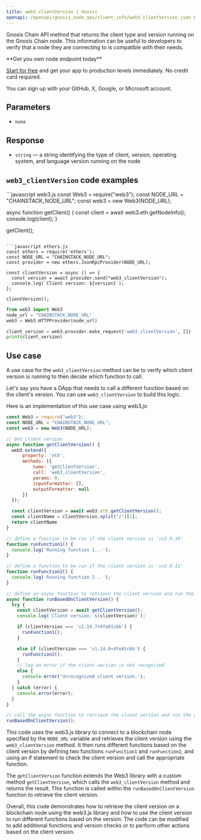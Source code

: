 ---
title: web3_clientVersion | Gnosis
openapi: /openapi/gnosis_node_api/client_info/web3_clientVersion.json POST /512e720763b369ed620657f84d38d2af
---

Gnosis Chain API method that returns the client type and version running on the Gnosis Chain node. This information can be useful to developers to verify that a node they are connecting to is compatible with their needs.

<Check>
**Get you own node endpoint today**

[Start for free](https://console.chainstack.com/) and get your app to production levels immediately. No credit card required.

You can sign up with your GitHub, X, Google, or Microsoft account.
</Check>


## Parameters

* `none`

## Response

* `string` — a string identifying the type of client, version, operating system, and language version running on the node

## `web3_clientVersion` code examples

<CodeGroup>
```javascript web3.js
const Web3 = require("web3");
const NODE_URL = "CHAINSTACK_NODE_URL";
const web3 = new Web3(NODE_URL);

async function getClient() {
  const client = await web3.eth.getNodeInfo();
  console.log(client);
}

getClient();
```

```javascript ethers.js
const ethers = require('ethers');
const NODE_URL = "CHAINSTACK_NODE_URL";
const provider = new ethers.JsonRpcProvider(NODE_URL);

const clientVersion = async () => {
  const version = await provider.send("web3_clientVersion");
  console.log(`Client version: ${version}`);
};

clientVersion();
```

```python web3.py
from web3 import Web3  
node_url = "CHAINSTACK_NODE_URL"
web3 = Web3.HTTPProvider(node_url)

client_version = web3.provider.make_request('web3_clientVersion', [])
print(client_version)
```
</CodeGroup>


## Use case

A use case for the `web3_clientVersion` method can be to verify which client version is running to then decide which function to call.

Let's say you have a DApp that needs to call a different function based on the client's version. You can use `web3_clientVersion` to build this logic.

Here is an implementation of this use case using web3.js:

```javascript index.js
const Web3 = require("web3");
const NODE_URL = "CHAINSTACK_NODE_URL";
const web3 = new Web3(NODE_URL);

// Get client version
async function getClientVersion() {
  web3.extend({
      property: 'eth',
      methods: [{
          name: 'getClientVersion',
          call: 'web3_clientVersion',
          params: 0,
          inputFormatter: [],
          outputFormatter: null
      }]
  });

  const clientVersion = await web3.eth.getClientVersion();
  const clientName = clientVersion.split('/')[1];
  return clientName
}

// define a function to be run if the client version is 'vv2.0.10'
function runFunction1() {
  console.log('Running function 1...');
}

// define a function to be run if the client version is 'vv2.0.11'
function runFunction2() {
  console.log('Running function 2...');
}

// define an async function to retrieve the client version and run the appropriate function
async function runBasedOnClientVersion() {
  try {
    const clientVersion = await getClientVersion();
    console.log(`Client version: ${clientVersion}`);

    if (clientVersion === 'v1.14.7+4fe81c6b') {
      runFunction1();
    }

    else if (clientVersion === 'v1.14.8+4fe81c6b') {
      runFunction2();
    }
    // log an error if the client version is not recognized
    else {
      console.error('Unrecognized client version.');
    }
  } catch (error) {
    console.error(error);
  }
}

// call the async function to retrieve the client version and run the appropriate function
runBasedOnClientVersion();
```


This code uses the web3.js library to connect to a blockchain node specified by the `NODE_URL` variable and retrieves the client version using the `web3_clientVersion` method. It then runs different functions based on the client version by defining two functions `runFunction1` and `runFunction2`, and using an if statement to check the client version and call the appropriate function.

The `getClientVersion` function extends the Web3 library with a custom method `getClientVersion`, which calls the `web3_clientVersion` method and returns the result. This function is called within the `runBasedOnClientVersion` function to retrieve the client version.

Overall, this code demonstrates how to retrieve the client version on a blockchain node using the web3.js library and how to use the client version to run different functions based on the version. The code can be modified to add additional functions and version checks or to perform other actions based on the client version.
